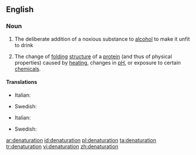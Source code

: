 ==English==
{{wikipedia}}

===Noun===
{{en-noun}}

# The deliberate addition of a noxious substance to [[alcohol]] to make it unfit to drink
# {{biochemistry}} The change of [[folding]] [[structure]] of a [[protein]] (and thus of physical properties) caused by [[heating]], changes in [[pH]], or exposure to certain [[chemical]]s.

====Translations====
{{trans-top|addition of a noxious substance to alcohol}}
* Italian: {{t-|it|denaturazione|f}}
{{trans-mid}}
* Swedish: {{t-|sv|denaturering|c}}
{{trans-bottom}}

{{trans-top|change of folding structure of a protein}}
* Italian: {{t-|it|denaturazione|f}}
{{trans-mid}}
* Swedish: {{t-|sv|denaturering|c}}
{{trans-bottom}}

[[ar:denaturation]]
[[id:denaturation]]
[[pl:denaturation]]
[[ta:denaturation]]
[[tr:denaturation]]
[[vi:denaturation]]
[[zh:denaturation]]